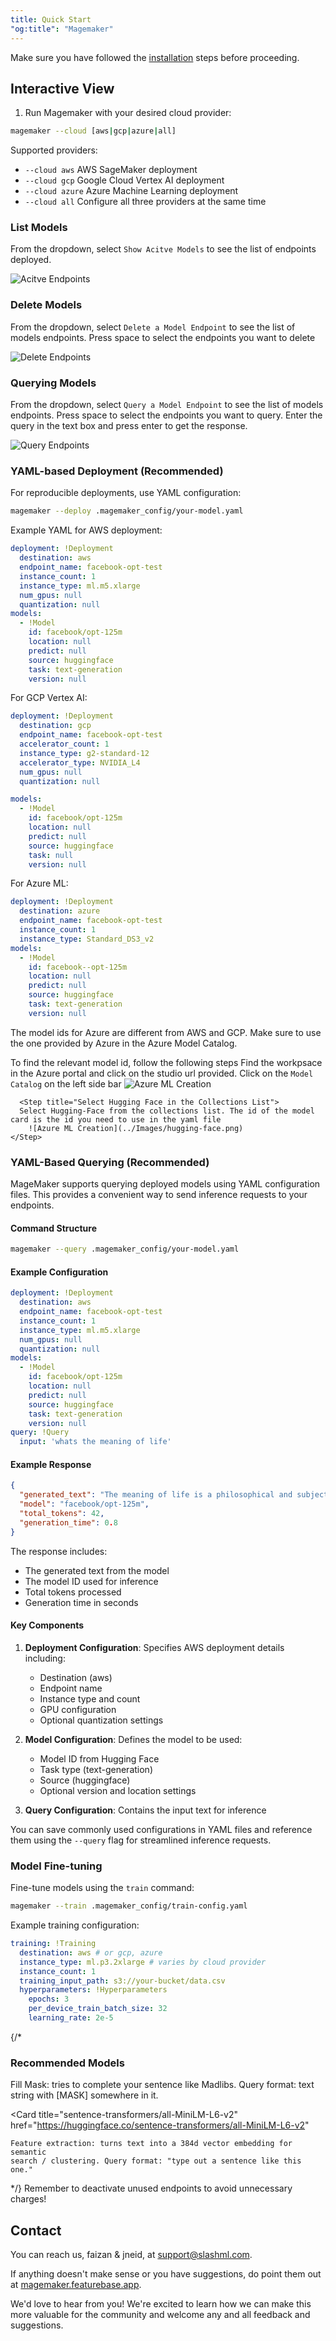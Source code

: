 ```yaml
---
title: Quick Start
"og:title": "Magemaker"
---
```


<Note> Make sure you have followed the [installation](installation) steps before proceeding. </Note>


## Interactive View

1. Run Magemaker with your desired cloud provider:

```sh
magemaker --cloud [aws|gcp|azure|all]
```

Supported providers:

- `--cloud aws` AWS SageMaker deployment
- `--cloud gcp` Google Cloud Vertex AI deployment
- `--cloud azure` Azure Machine Learning deployment
- `--cloud all` Configure all three providers at the same time


### List Models

From the dropdown, select `Show Acitve Models` to see the list of endpoints deployed.

![Acitve Endpoints](../Images/active-1.png)

### Delete Models

From the dropdown, select `Delete a Model Endpoint` to see the list of models endpoints. Press space to select the endpoints you want to delete

![Delete Endpoints](../Images/delete-1.png)


### Querying Models

From the dropdown, select `Query a Model Endpoint` to see the list of models endpoints. Press space to select the endpoints you want to query. Enter the query in the text box and press enter to get the response.

![Query Endpoints](../Images/query-1.png)


### YAML-based Deployment (Recommended)

For reproducible deployments, use YAML configuration:

```sh
magemaker --deploy .magemaker_config/your-model.yaml
```

Example YAML for AWS deployment:

```yaml
deployment: !Deployment
  destination: aws 
  endpoint_name: facebook-opt-test
  instance_count: 1
  instance_type: ml.m5.xlarge
  num_gpus: null
  quantization: null
models:
  - !Model
    id: facebook/opt-125m
    location: null
    predict: null
    source: huggingface
    task: text-generation
    version: null
```

For GCP Vertex AI:

```yaml
deployment: !Deployment
  destination: gcp
  endpoint_name: facebook-opt-test
  accelerator_count: 1
  instance_type: g2-standard-12
  accelerator_type: NVIDIA_L4
  num_gpus: null
  quantization: null

models:
  - !Model
    id: facebook/opt-125m
    location: null
    predict: null
    source: huggingface
    task: null
    version: null
```

For Azure ML:

```yaml
deployment: !Deployment
  destination: azure
  endpoint_name: facebook-opt-test
  instance_count: 1
  instance_type: Standard_DS3_v2
models:
  - !Model
    id: facebook--opt-125m
    location: null
    predict: null
    source: huggingface
    task: text-generation
    version: null
```
<Note>
  The model ids for Azure are different from AWS and GCP. Make sure to use the one provided by Azure in the Azure Model Catalog. 

  To find the relevant model id, follow the following steps
  <Steps>
    <Step title="Go to your workspace studio">
      Find the workpsace in the Azure portal and click on the studio url provided. Click on the `Model Catalog` on the left side bar
    	![Azure ML Creation](../Images/workspace-studio.png)
    </Step>

      <Step title="Select Hugging Face in the Collections List">
      Select Hugging-Face from the collections list. The id of the model card is the id you need to use in the yaml file
    	![Azure ML Creation](../Images/hugging-face.png)
    </Step>

  </Steps>
</Note>


### YAML-Based Querying (Recommended)

MageMaker supports querying deployed models using YAML configuration files. This provides a convenient way to send inference requests to your endpoints.

#### Command Structure
```bash
magemaker --query .magemaker_config/your-model.yaml
```

#### Example Configuration
```yaml
deployment: !Deployment
  destination: aws 
  endpoint_name: facebook-opt-test
  instance_count: 1
  instance_type: ml.m5.xlarge
  num_gpus: null
  quantization: null
models:
  - !Model
    id: facebook/opt-125m
    location: null
    predict: null
    source: huggingface
    task: text-generation
    version: null
query: !Query
  input: 'whats the meaning of life'
```

#### Example Response
```json
{
  "generated_text": "The meaning of life is a philosophical and subjective question that has been pondered throughout human history. While there is no single universal answer, many find meaning through personal growth, relationships, contributing to society, and pursuing their passions.",
  "model": "facebook/opt-125m",
  "total_tokens": 42,
  "generation_time": 0.8
}
```

The response includes:
- The generated text from the model
- The model ID used for inference
- Total tokens processed
- Generation time in seconds

#### Key Components

1. **Deployment Configuration**: Specifies AWS deployment details including:
   - Destination (aws)
   - Endpoint name
   - Instance type and count
   - GPU configuration
   - Optional quantization settings

2. **Model Configuration**: Defines the model to be used:
   - Model ID from Hugging Face
   - Task type (text-generation)
   - Source (huggingface)
   - Optional version and location settings

3. **Query Configuration**: Contains the input text for inference

You can save commonly used configurations in YAML files and reference them using the `--query` flag for streamlined inference requests.


### Model Fine-tuning

Fine-tune models using the `train` command:

```sh
magemaker --train .magemaker_config/train-config.yaml
```

Example training configuration:

```yaml
training: !Training
  destination: aws # or gcp, azure
  instance_type: ml.p3.2xlarge # varies by cloud provider
  instance_count: 1
  training_input_path: s3://your-bucket/data.csv
  hyperparameters: !Hyperparameters
    epochs: 3
    per_device_train_batch_size: 32
    learning_rate: 2e-5
```
{/* 
### Recommended Models

<CardGroup>
  <Card
    title="google-bert/bert-base-uncased"
    href="https://huggingface.co/google-bert/bert-base-uncased"
  >
    Fill Mask: tries to complete your sentence like Madlibs. Query format: text
    string with [MASK] somewhere in it.
  </Card>

  <Card
    title="sentence-transformers/all-MiniLM-L6-v2"
    href="https://huggingface.co/sentence-transformers/all-MiniLM-L6-v2"
  >
    Feature extraction: turns text into a 384d vector embedding for semantic
    search / clustering. Query format: "type out a sentence like this one."
  </Card>
</CardGroup> */}

<Warning>
  Remember to deactivate unused endpoints to avoid unnecessary charges!
</Warning>


## Contact

You can reach us, faizan & jneid, at [support@slashml.com](mailto:support@slashml.com).


If anything doesn't make sense or you have suggestions, do point them out at [magemaker.featurebase.app](https://magemaker.featurebase.app/).

We'd love to hear from you! We're excited to learn how we can make this more valuable for the community and welcome any and all feedback and suggestions.
